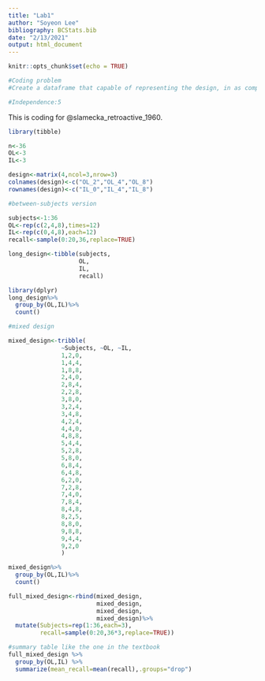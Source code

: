 ```yaml
---
title: "Lab1"
author: "Soyeon Lee"
bibliography: BCStats.bib
date: "2/13/2021"
output: html_document
---
```


```r
knitr::opts_chunk$set(echo = TRUE)
```

```r
#Coding problem
#Create a dataframe that capable of representing the design, in as complete a way as you can, in the Slamecka (1960) paper

#Independence:5
```

This is coding for @slamecka_retroactive_1960.

```r
library(tibble)

n<-36
OL<-3
IL<-3

design<-matrix(4,ncol=3,nrow=3)
colnames(design)<-c("OL_2","OL_4","OL_8")
rownames(design)<-c("IL_0","IL_4","IL_8")

#between-subjects version

subjects<-1:36
OL<-rep(c(2,4,8),times=12)
IL<-rep(c(0,4,8),each=12)
recall<-sample(0:20,36,replace=TRUE)

long_design<-tibble(subjects,
                    OL,
                    IL,
                    recall)

library(dplyr)
long_design%>%
  group_by(OL,IL)%>%
  count()

#mixed design

mixed_design<-tribble(
               ~Subjects, ~OL, ~IL,
               1,2,0,
               1,4,4,
               1,8,8,
               2,4,0,
               2,8,4,
               2,2,8,
               3,8,0,
               3,2,4,
               3,4,8,
               4,2,4,
               4,4,0,
               4,8,8,
               5,4,4,
               5,2,8,
               5,8,0,
               6,8,4,
               6,4,8,
               6,2,0,
               7,2,8,
               7,4,0, 
               7,8,4,
               8,4,8,
               8,2,5,
               8,8,0,
               9,8,8,
               9,4,4,
               9,2,0
               )

mixed_design%>%
  group_by(OL,IL)%>%
  count()

full_mixed_design<-rbind(mixed_design,
                         mixed_design,
                         mixed_design,
                         mixed_design)%>%
  mutate(Subjects=rep(1:36,each=3),
         recall=sample(0:20,36*3,replace=TRUE))

#summary table like the one in the textbook
full_mixed_design %>%
  group_by(OL,IL) %>%
  summarize(mean_recall=mean(recall),.groups="drop")

```

